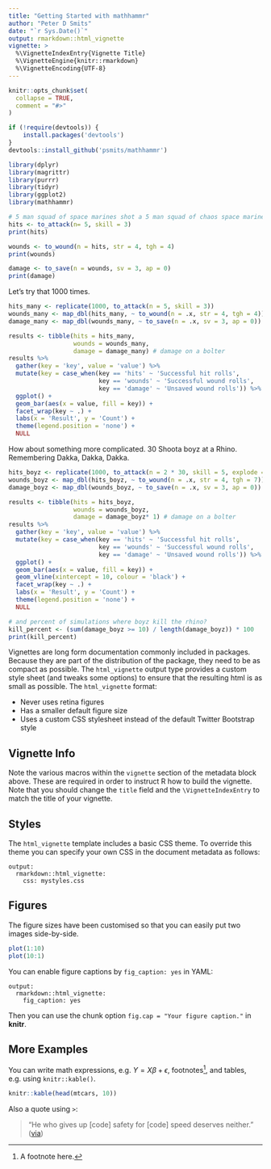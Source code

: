 ```yaml
---
title: "Getting Started with mathhammr"
author: "Peter D Smits"
date: "`r Sys.Date()`"
output: rmarkdown::html_vignette
vignette: >
  %\VignetteIndexEntry{Vignette Title}
  %\VignetteEngine{knitr::rmarkdown}
  %\VignetteEncoding{UTF-8}
---
```


```r
knitr::opts_chunk$set(
  collapse = TRUE,
  comment = "#>"
)
```

```r
if (!require(devtools)) {
    install.packages('devtools')
}
devtools::install_github('psmits/mathhammr')
```

```r
library(dplyr)
library(magrittr)
library(purrr)
library(tidyr)
library(ggplot2)
library(mathhammr)
```

```r
# 5 man squad of space marines shot a 5 man squad of chaos space marines with bolters at > 12" away.
hits <- to_attack(n= 5, skill = 3)
print(hits)

wounds <- to_wound(n = hits, str = 4, tgh = 4)
print(wounds)

damage <- to_save(n = wounds, sv = 3, ap = 0)
print(damage)

```

Let's try that 1000 times.
```r
hits_many <- replicate(1000, to_attack(n = 5, skill = 3))
wounds_many <- map_dbl(hits_many, ~ to_wound(n = .x, str = 4, tgh = 4))
damage_many <- map_dbl(wounds_many, ~ to_save(n = .x, sv = 3, ap = 0))

results <- tibble(hits = hits_many,
                  wounds = wounds_many,
                  damage = damage_many) # damage on a bolter
results %>%
  gather(key = 'key', value = 'value') %>%
  mutate(key = case_when(key == 'hits' ~ 'Successful hit rolls',
                         key == 'wounds' ~ 'Successful wound rolls',
                         key == 'damage' ~ 'Unsaved wound rolls')) %>%
  ggplot() +
  geom_bar(aes(x = value, fill = key)) +
  facet_wrap(key ~ .) +
  labs(x = 'Result', y = 'Count') +
  theme(legend.position = 'none') +
  NULL
```


How about something more complicated. 30 Shoota boyz at a Rhino. Remembering Dakka, Dakka, Dakka.
```r
hits_boyz <- replicate(1000, to_attack(n = 2 * 30, skill = 5, explode = 6))
wounds_boyz <- map_dbl(hits_boyz, ~ to_wound(n = .x, str = 4, tgh = 7))
damage_boyz <- map_dbl(wounds_boyz, ~ to_save(n = .x, sv = 3, ap = 0))

results <- tibble(hits = hits_boyz,
                  wounds = wounds_boyz,
                  damage = damage_boyz* 1) # damage on a bolter
results %>%
  gather(key = 'key', value = 'value') %>%
  mutate(key = case_when(key == 'hits' ~ 'Successful hit rolls',
                         key == 'wounds' ~ 'Successful wound rolls',
                         key == 'damage' ~ 'Unsaved wound rolls')) %>%
  ggplot() +
  geom_bar(aes(x = value, fill = key)) +
  geom_vline(xintercept = 10, colour = 'black') +
  facet_wrap(key ~ .) +
  labs(x = 'Result', y = 'Count') +
  theme(legend.position = 'none') +
  NULL

# and percent of simulations where boyz kill the rhino?
kill_percent <- (sum(damage_boyz >= 10) / length(damage_boyz)) * 100
print(kill_percent)
```

Vignettes are long form documentation commonly included in packages. Because they are part of the distribution of the package, they need to be as compact as possible. The `html_vignette` output type provides a custom style sheet (and tweaks some options) to ensure that the resulting html is as small as possible. The `html_vignette` format:

- Never uses retina figures
- Has a smaller default figure size
- Uses a custom CSS stylesheet instead of the default Twitter Bootstrap style

## Vignette Info

Note the various macros within the `vignette` section of the metadata block above. These are required in order to instruct R how to build the vignette. Note that you should change the `title` field and the `\VignetteIndexEntry` to match the title of your vignette.

## Styles

The `html_vignette` template includes a basic CSS theme. To override this theme you can specify your own CSS in the document metadata as follows:

    output: 
      rmarkdown::html_vignette:
        css: mystyles.css

## Figures

The figure sizes have been customised so that you can easily put two images side-by-side. 

```r
plot(1:10)
plot(10:1)
```

You can enable figure captions by `fig_caption: yes` in YAML:

    output:
      rmarkdown::html_vignette:
        fig_caption: yes

Then you can use the chunk option `fig.cap = "Your figure caption."` in **knitr**.

## More Examples

You can write math expressions, e.g. $Y = X\beta + \epsilon$, footnotes^[A footnote here.], and tables, e.g. using `knitr::kable()`.

```r
knitr::kable(head(mtcars, 10))
```

Also a quote using `>`:

> "He who gives up [code] safety for [code] speed deserves neither."
([via](https://twitter.com/hadleywickham/status/504368538874703872))
